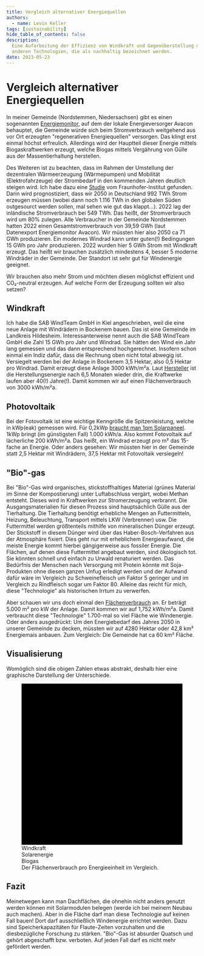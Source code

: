 ```yaml
---
title: Vergleich alternativer Energiequellen
authors:
  - name: Levin Keller
tags: [sustainability]
hide_table_of_contents: false
description:
  Eine Aufarbeitung der Effizienz von Windkraft und Gegenüberstellung mit
  anderen Technologien, die als nachhaltig bezeichnet werden.
date: 2023-05-23
---
```


# Vergleich alternativer Energiequellen

In meiner Gemeinde (Nordstemmen, Niedersachsen) gibt es einen sogenannten
[Energiemonitor](https://energiemonitor.avacon.de/nordstemmen), auf dem der
lokale Energieversorger Avacon behauptet, die Gemeinde würde sich beim
Stromverbrauch weitgehend aus vor Ort erzeugten "regenerativen Energiequellen"
versorgen. Das klingt erst einmal höchst erfreulich. Allerdings wird der
Hauptteil dieser Energie mittels Biogaskraftwerken erzeugt, welche Biogas
mittels Vergährung von Gülle aus der Massentierhaltung herstellen.

Des Weiteren ist zu beachten, dass im Rahmen der Umstellung der dezentralen
Wärmeerzeugung (Wärmepumpen) und Mobilität (Elektrofahrzeuge) der Strombedarf in
den kommenden Jahren deutlich steigen wird. Ich habe dazu eine
[Studie](https://www.herkulesprojekt.de/de/Barometer/barometer_2018/Endenergiebadarf2050.html)
vom Fraunhofer-Institut gefunden. Darin wird prognostiziert, dass wir 2050 in
Deutschland 992 TWh Strom erzeugen müssen (wobei dann noch 1.116 TWh in den
globalen Süden outgesourct werden sollen, mal sehen wie gut das klappt...). 2022
lag der inländische Stromverbrauch bei 549 TWh. Das heißt, der Stromverbrauch
wird um 80% zulegen. Alle Verbraucher in der Gemeinde Nordstemmen hatten 2022
einen Gesamtstromverbrauch von 39,59 GWh (laut Datenexport Energiemonitor
Avacon). Wir müssten hier also 2050 ca 71 GWh produzieren. Ein modernes Windrad
kann unter guten(!) Bedingungen 15 GWh pro Jahr produzieren. 2022 wurden hier 5
GWh Strom mit Windkraft erzeugt. Das heißt wir brauchen zusätzlich mindestens 4,
besser 5 moderne Windräder in der Gemeinde. Der Standort ist sehr gut für
Windenergie geeignet.

Wir brauchen also mehr Strom und möchten diesen möglichst effizient und
CO₂-neutral erzeugen. Auf welche Form der Erzeugung sollten wir also setzen?

## Windkraft

Ich habe die SAB WindTeam GmbH in Kiel angeschrieben, weil die eine neue Anlage
mit Windrädern in Bockenem bauen. Das ist eine Gemeinde im Landkreis Hildesheim.
Interessanterweise nennt auch die SAB WindTeam GmbH die Zahl 15 GWh pro Jahr und
Windrad. Sie hätten den Wind ein Jahr lang gemessen und das dann entsprechend
hochgerechnet. Insofern schon einmal ein Indiz dafür, dass die Rechnung oben
nicht total abwegig ist. Versiegelt werden bei der Anlage in Bockenem 3,5
Hektar, also 0,5 Hektar pro Windrad. Damit erzeugt diese Anlage 3000 kWh/m²a.
Laut
[Hersteller](https://www.vestas.com/en/products/enventus-platform/v162-6-2-mw)
ist die Herstellungsenergie nach 6,5 Monaten wieder drin, die Kraftwerke laufen
aber 40(!) Jahre(!). Damit kommen wir auf einen Flächenverbrauch von
3000 kWh/m²a.

## Photovoltaik

Bei der Fotovoltaik ist eine wichtige Kenngröße die Spitzenleistung, welche in
kWp(eak) gemessen wird. Für 0,2kWp
[braucht man 1qm Solarpaneel](https://www.gasag.de/magazin/nachhaltig/photovoltaik-leistung-ermitteln#title-3).
1kWp bringt (im günstigsten Fall) 1.000 kWh/a. Also kommt Fotovoltaik auf
lächerliche 200 kWh/m²a. Das heißt, ein Windrad erzeugt pro m² das 15-fache an
Energie. Oder anders gesehen: Wir müssten hier in der Gemeinde statt 2,5 Hektar
mit Windrädern, 37,5 Hektar mit Fotovoltaik versiegeln!

## "Bio"-gas

Bei "Bio"-Gas wird organisches, stickstoffhaltiges Material (grünes Material im
Sinne der Kompostierung) unter Luftabschluss vergärt, wobei Methan entsteht.
Dieses wird in Kraftwerken zur Stromerzeugung verbrannt. Die Ausgangsmaterialien
für diesen Prozess sind hauptsächlich Gülle aus der Tierhaltung. Die Tierhaltung
benötigt erhebliche Mengen an Futtermitteln, Heizung, Beleuchtung, Transport
mittels LKW (Verbrenner) usw. Die Futtermittel werden größtenteils mithilfe von
mineralischen Dünger erzeugt. Der Stickstoff in diesem Dünger wird über das
Haber-Bosch-Verfahren aus der Atmosphäre fixiert. Dies geht nur mit erheblichem
Energieaufwand, die meiste Energie kommt hierbei gängigerweise aus fossiler
Energie. Die Flächen, auf denen diese Futtermittel angebaut werden, sind
ökologisch tot. Sie könnten schnell und einfach zu Urwald renaturiert werden.
Das Bedürfnis der Menschen nach Versorgung mit Protein könnte mit Soja-Produkten
ohne diesen ganzen Unfug erledigt werden und der Aufwand dafür wäre im Vergleich
zu Schweinefleisch um Faktor 5 geringer und im Vergleich zu Rindfleisch sogar um
Faktor 80. Alleine das reicht für mich, diese "Technologie" als historischen
Irrtum zu verwerfen.

Aber schauen wir uns doch einmal den
[Flächenverbrauch](https://www.statistik-bw.de/Service/Veroeff/Monatshefte/PDF/Beitrag08_07_08.pdf)
an. Er beträgt 5.000 m² pro kW der Anlage. Damit kommen wir auf 1,752 kWh/m²a.
Damit verbraucht diese "Technologie" 1.700-mal so viel Fläche wie Windenergie.
Oder anders ausgedrückt: Um den Energiebedarf des Jahres 2050 in unserer
Gemeinde zu decken, müssten wir auf 4280 Hektar oder 42,8 km² Energiemais
anbauen. Zum Vergleich: Die Gemeinde hat ca 60 km² Fläche.

## Visualisierung

Womöglich sind die obigen Zahlen etwas abstrakt, deshalb hier eine graphische
Darstellung der Unterschiede.

<figure>
  <svg viewBox="0 0 1000 1000" xmlns="http://www.w3.org/2000/svg">
    <rect
      x="0"
      y="0"
      width="1000"
      height="1000"
      className="fill-error"
      stroke="black"
      stroke-width="1"
    />
    <rect
      x="0"
      y="907"
      width="94"
      height="94"
      className="fill-warning"
      stroke="black"
      stroke-width="1"
    />
    <rect
      x="0"
      y="976"
      width="25"
      height="25"
      className="fill-success"
      stroke="black"
      stroke-width="1"
    />
  </svg>
  <div className="mt-4 flex flex-row justify-center gap-3">
    <div className="badge badge-success">Windkraft</div>
    <div className="badge badge-warning">Solarenergie</div>
    <div className="badge badge-error">Biogas</div>
  </div>
  <figcaption>Der Flächenverbrauch pro Energieeinheit im Vergleich.</figcaption>
</figure>

## Fazit

Meinetwegen kann man Dachflächen, die ohnehin nicht anders genutzt werden können
mit Solarmodulen belegen (werde ich bei meinem Neubau auch machen). Aber in die
Fläche darf man diese Technologie auf keinen Fall bauen! Dort darf
ausschließlich Windenergie errichtet werden. Dazu sind Speicherkapazitäten für
Flaute-Zeiten vorzuhalten und die diesbezügliche Forschung zu stärken. "Bio"-Gas
ist absurder Quatsch und gehört abgeschafft bzw. verboten. Auf jeden Fall darf
es nicht mehr gefördert werden.
